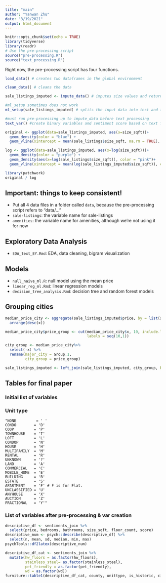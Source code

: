 ```yaml
---
title: "main"
author: "Yanwan Zhu"
date: "3/19/2021"
output: html_document
---
```


```r
knitr::opts_chunk$set(echo = TRUE)
library(tidyverse)
library(readr)
# Use the pre-processing script
source("pre-processing.R")
source("text_processing.R")
```


Right now, the pre-processing script has four functions.

```r

load_data() # creates two dataframes in the global environment

clean_data() # cleans the data

sale_listings_imputed <- impute_data() # imputes size values and returns a new dataframe

#ml_setup sometimes does not work
ml_setup(sale_listings_imputed) # splits the input data into test and training sets
```

```r
#must run pre-processing up to impute_data before text processing
text_var() #create binary variables and sentiment score based on text features
```



```r
original <- ggplot(data=sale_listings_imputed, aes(x=size_sqft))+
  geom_density(color = "blue") +
  geom_vline(xintercept = mean(sale_listings$size_sqft, na.rm = TRUE), color="black", alpha=0.5)

log <- ggplot(data=sale_listings_imputed, aes(x=log(size_sqft)))+
  geom_density(color = "purple") +
  geom_density(aes(x=log(sale_listings$size_sqft)), color = "pink")+
  geom_vline(xintercept = mean(log(sale_listings_imputed$size_sqft)), color="black", alpha=0.5)

library(patchwork)
original / log
```


## Important: things to keep consistent!

- Put all 4 data files in a folder called `data`, because the pre-processing script refers to "data/..."
- `sale-listings`: the variable name for sale-listings
- `amenities`: the variable name for amenities, although we're not using it for now

## Exploratory Data Analysis
- `EDA_text_EY.Rmd`: EDA, data cleaning, bigram visualization

## Models

- `null_naive_ml.R`: null model using the mean price 
- `linear_reg_ml.Rmd`: linear regression models
- `decision_tree_analysis.Rmd`: decision tree and random forest models

## Grouping cities
```r
median_price_city <- aggregate(sale_listings_imputed$price, by = list(sale_listings_imputed$major_city), median) %>%
  arrange(desc(x))

median_price_city$price_group <- cut(median_price_city$x, 10, include.lowest=TRUE,
                                     labels = seq(10,1))

city_group <- median_price_city%>%
  select(-x) %>%
  rename(major_city = Group.1,
         city_group = price_group)

sale_listings_imputed <- left_join(sale_listings_imputed, city_group, by ="major_city")
```


## Tables for final paper
### Initial list of variables
\begin{table}[]
\centering
\caption{Variables in the original data set provided by StreetEasy}
\label{intial_var}
\begin{tabular}{ll}
Variable                 & Definition                                 \\
id                       & Unique identifier for sale listing         \\
property\_id             & Unique identifier for property             \\
unittype                 & Property type                              \\
subject                  & Listing subject                            \\
listing\_description     & Listing description                        \\
bedrooms                 & Number of bedrooms                         \\
bathrooms                & Number of bathrooms                        \\
anyrooms                 & Total number of rooms                      \\
size\_sqft               & Square footage                             \\
price                    & Listed price                               \\
addr\_street             & Street                                     \\
addr\_unit               & Unit                                       \\
addr\_cross              & Cross streets                              \\
addr\_hood               & Neighborhood                               \\
addr\_city               & City                                       \\
addr\_state              & State                                      \\
addr\_zip                & Zip code                                   \\
addr\_lon                & Longitude                                  \\
addr\_lat                & Latitude                                   \\
time\_to\_subway         & Time to subway                             \\
half\_baths              & Number of half bath                        \\
census\_tract            & Census tract                               \\
census\_block            & Census block                               \\
building\_count          & Number of building(s)                      \\
floor\_count             & Number of floors in the building           \\
residential\_unit\_count & Number of residential unit in the building \\
total\_unit\_count       & Total number of units in the building      \\
year\_built              & Building year built                        \\
is\_historic             & Whether is a historic building             \\
landmark\_name           & Building landmark name                     \\
area\_name               & Area name                                 
\end{tabular}
\end{table}

### Unit type
```
"NONE         = ' '
CONDO        = 'D'
COOP         = 'P'
TOWNHOUSE    = 'T'
LOFT         = 'L'
CONDOP       = 'N'
HOUSE        = 'H'
MULTIFAMILY  = 'M'
RENTAL       = 'R'
UNKNOWN      = '?'
LAND         = 'A'
COMMERCIAL   = 'C'
MOBILE_HOME  = 'E'
BUILDING     = 'B'
ESTATE       = 'S'
APARTMENT    = 'F' # F is for Flat.
UNCLASSIFIED = 'U'
ANYHOUSE     = 'X'
AUCTION      = 'Z'
FRACTIONAL   = 'Y'"
```



### List of variables after pre-processing & var creation

```r
descriptive_df <- sentiments_join %>%
  select(price, bedrooms, bathrooms, size_sqft, floor_count, score)
descriptive_num <- psych::describe(descriptive_df) %>%
  select(n, mean, sd, median, min, max)
psychTools::df2latex(descriptive_num)
```

```r
descriptive_df_cat <- sentiments_join %>%
  mutate(hw_floors = as.factor(hw_floors),
         stainless_steel= as.factor(stainless_steel),
         pet_friendly = as.factor(pet_friendly),
         wd = as.factor(wd))
furniture::table1(descriptive_df_cat, county, unittype, is_historic, city_group, hw_floors, stainless_steel, pet_friendly, wd, output = "latex2", na.rm = TRUE )
```

